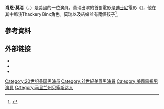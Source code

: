 {{Infobox person
| image       = SeanMurrayHWOFOct2012.jpg
| caption     = Murray in October 2012
| name        = Sean Murray
| birth_date  = {{birth date and age|1977|11|15}}
| birth_place = [[美國|美國]][[馬里蘭州|馬里蘭州]][[贝塞斯达_(马里兰州)|貝塞斯達]]
| birth_name  = Sean Harland Murray
| occupation  = Actor
| yearsactive = 1991–現在
| spouse      = Carrie James (2005–現在)
| children    = 2
}}
'''肖恩·莫瑞'''（{{lang-en|Sean Harland Murray}}，{{bd|1977年|11月15日||}}）是美國的一位演員。莫瑞出演的首部電影是[[华特迪士尼公司|迪士尼]]電影《{{Internal link helper/en|女巫也瘋狂|Hocus Pocus (1993 film)}}》，他在其中飾演Thackery Binx角色。莫瑞以及結婚並有兩個孩子<ref>{{cite web|title=Sean Murray Welcomes Son River James – Moms & Babies – Celebrity Babies and Kids - Moms & Babies - People.com|url=http://celebritybabies.people.com/2010/04/24/sean-murray-welcomes-son-river-james/|accessdate=2 January 2015|work=PEOPLE.com|archive-url=https://web.archive.org/web/20120204015259/http://celebritybabies.people.com/2010/04/24/sean-murray-welcomes-son-river-james/|archive-date=2012-02-04|dead-url=yes}}</ref>。

==參考資料==
{{Reflist}}

== 外部链接 ==
*{{IMDb name|id=0615266}}
*{{TV Guide person |sean-murray/174130}}
*{{twitter|SeanHMurray}}

{{Authority control}}

{{DEFAULTSORT:Murray, Sean (Actor)}}
[[Category:20世纪美国男演员|Category:20世纪美国男演员]]
[[Category:21世紀美國男演員|Category:21世紀美國男演員]]
[[Category:美國電視男演員|Category:美國電視男演員]]
[[Category:马里兰州贝塞斯达人|Category:马里兰州贝塞斯达人]]